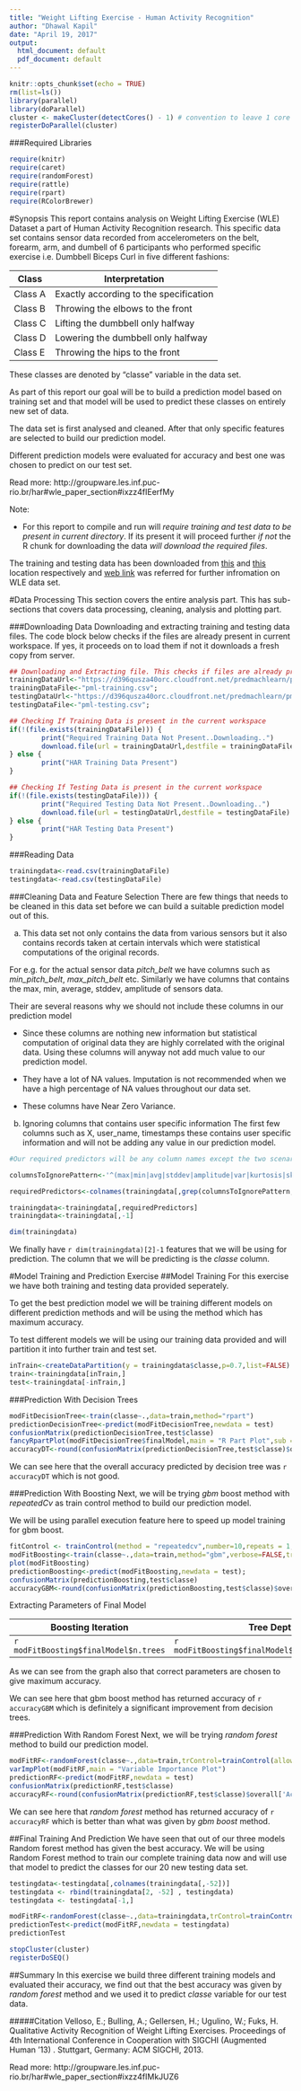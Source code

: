 ```yaml
---
title: "Weight Lifting Exercise - Human Activity Recognition"
author: "Dhawal Kapil"
date: "April 19, 2017"
output:
  html_document: default
  pdf_document: default
---
```


```r
knitr::opts_chunk$set(echo = TRUE)
rm(list=ls())
library(parallel)
library(doParallel)
cluster <- makeCluster(detectCores() - 1) # convention to leave 1 core for OS
registerDoParallel(cluster)
```
###Required Libraries
```r
require(knitr)
require(caret)
require(randomForest)
require(rattle)
require(rpart)
require(RColorBrewer)
```

#Synopsis
This report contains analysis on Weight Lifting Exercise (WLE) Dataset a part of Human Activity Recognition research. 
This specific data set contains sensor data recorded from accelerometers on the belt, forearm, arm, and dumbell of 6 participants who performed specific exercise i.e. Dumbbell Biceps Curl in five different fashions: 

|Class   |Interpretation                                       |
|--------|-----------------------------------------------------|
|Class A | Exactly according to the specification              |
|Class B | Throwing the elbows to the front                    |
|Class C | Lifting the dumbbell only halfway                   |
|Class D | Lowering the dumbbell only halfway                  |
|Class E | Throwing the hips to the front                      |

These classes are denoted by "classe" variable in the data set.

As part of this report our goal will be to build a prediction model based on training set and that model will be used to predict these classes on entirely new set of data.

The data set is first analysed and cleaned. After that only specific features are selected to build our prediction model.

Different prediction models were evaluated for accuracy and best one was chosen to predict on our test set.

Read more: http://groupware.les.inf.puc-rio.br/har#wle_paper_section#ixzz4fIEerfMy

Note:

* For this report to compile and run will _require training and test data to be present in current directory_. If its present it will proceed further _if not_ the R chunk for downloading the data _will download the required files_.

The training and testing data has been downloaded from [this][1] and [this][2] location respectively and [web link][3] was referred for further infromation on WLE data set.

#Data Processing
This section covers the entire analysis part.
This has sub-sections that covers data processing, cleaning, analysis and plotting part.

###Downloading Data
Downloading and extracting training and testing data files. The code block below checks if the files are already present in current workspace. If yes, it proceeds on to load them if not it downloads a fresh copy from server.
```r
## Downloading and Extracting file. This checks if files are already present in the directory.
trainingDataUrl<-"https://d396qusza40orc.cloudfront.net/predmachlearn/pml-training.csv";
trainingDataFile<-"pml-training.csv";
testingDataUrl<-"https://d396qusza40orc.cloudfront.net/predmachlearn/pml-testing.csv";
testingDataFile<-"pml-testing.csv";

## Checking If Training Data is present in the current workspace
if(!(file.exists(trainingDataFile))) {
        print("Required Training Data Not Present..Downloading..")
        download.file(url = trainingDataUrl,destfile = trainingDataFile)
} else {
        print("HAR Training Data Present")
}

## Checking If Testing Data is present in the current workspace
if(!(file.exists(testingDataFile))) {
        print("Required Testing Data Not Present..Downloading..")
        download.file(url = testingDataUrl,destfile = testingDataFile)
} else {
        print("HAR Testing Data Present")
}
```
###Reading Data
```r
trainingdata<-read.csv(trainingDataFile)
testingdata<-read.csv(testingDataFile)
```

###Cleaning Data and Feature Selection
There are few things that needs to be cleaned in this data set before we can build a suitable prediction model out of this.

a) This data set not only contains the data from various sensors but it also contains records taken at certain intervals which were statistical computations of the original records.

For e.g. for the actual sensor data *pitch_belt* we have columns such as *min_pitch_belt*, *max_pitch_belt* etc. Similarly we have columns that contains the max, min, average, stddev, amplitude of sensors data.

Their are several reasons why we should not include these columns in our prediction model

- Since these columns are nothing new information but statistical computation of original data they are highly correlated with the original data. Using these columns will anyway not add much value to our prediction model.

- They have a lot of NA values. Imputation is not recommended when we have a high percentage of NA values throughout our data set.

- These columns have Near Zero Variance.

b) Ignoring columns that contains user specific information
The first few columns such as X, user_name, timestamps these contains user specific information and will not be adding any value in our prediction model.

```r
#Our required predictors will be any column names except the two scenarios mentioned above.

columnsToIgnorePattern<-'^(max|min|avg|stddev|amplitude|var|kurtosis|skewness|X|user_name|raw_timestamp_part_1|raw_timestamp_part_2|cvtd_timestamp|new_window|num_window)'

requiredPredictors<-colnames(trainingdata[,grep(columnsToIgnorePattern,colnames(trainingdata),invert = TRUE)])

trainingdata<-trainingdata[,requiredPredictors]
trainingdata<-trainingdata[,-1]

dim(trainingdata)


```
We finally have `r dim(trainingdata)[2]-1` features that we will be using for prediction. The column that we will be predicting is the *classe* column.

#Model Training and Prediction Exercise
##Model Training
For this exercise we have both training and testing data provided seperately.

To get the best prediction model we will be training different models on different prediction methods and will be using the method which has maximum accuracy.

To test different models we will be using our training data provided and will partition it into further train and test set.

```r
inTrain<-createDataPartition(y = trainingdata$classe,p=0.7,list=FALSE)
train<-trainingdata[inTrain,]
test<-trainingdata[-inTrain,]
```

###Prediction With Decision Trees
```r
modFitDecisionTree<-train(classe~.,data=train,method="rpart")
predictionDecisionTree<-predict(modFitDecisionTree,newdata = test)
confusionMatrix(predictionDecisionTree,test$classe)
fancyRpartPlot(modFitDecisionTree$finalModel,main = "R Part Plot",sub = "R Part Plot Showing Nodes and Leaves")
accuracyDT<-round(confusionMatrix(predictionDecisionTree,test$classe)$overall['Accuracy'],4)
```

We can see here that the overall accuracy predicted by decision tree was `r accuracyDT` which is not good.

###Prediction With Boosting
Next, we will be trying *gbm* boost method with *repeatedCv* as train control method to build our prediction model.

We will be using parallel execution feature here to speed up model training for gbm boost.
```r
fitControl <- trainControl(method = "repeatedcv",number=10,repeats = 1,allowParallel = TRUE)
modFitBoosting<-train(classe~.,data=train,method="gbm",verbose=FALSE,trControl=fitControl)
plot(modFitBoosting)
predictionBoosting<-predict(modFitBoosting,newdata = test);
confusionMatrix(predictionBoosting,test$classe)
accuracyGBM<-round(confusionMatrix(predictionBoosting,test$classe)$overall['Accuracy'],4)
```

Extracting Parameters of Final Model

|Boosting Iteration|Tree Depth|
|------------------|----------|
|`r modFitBoosting$finalModel$n.trees`|`r modFitBoosting$finalModel$interaction.depth`|

As we can see from the graph also that correct parameters are chosen to give maximum accuracy.

We can see here that gbm boost method has returned accuracy of `r accuracyGBM` which is definitely a significant improvement from decision trees.

###Prediction With Random Forest
Next, we will be trying *random forest* method to build our prediction model.

```r
modFitRF<-randomForest(classe~.,data=train,trControl=trainControl(allowParallel = TRUE))
varImpPlot(modFitRF,main = "Variable Importance Plot")
predictionRF<-predict(modFitRF,newdata = test)
confusionMatrix(predictionRF,test$classe)
accuracyRF<-round(confusionMatrix(predictionRF,test$classe)$overall['Accuracy'],4)
```

We can see here that *random forest* method has returned accuracy of `r accuracyRF` which is better than what was given by *gbm boost* method.

##Final Training And Prediction
We have seen that out of our three models Random forest method has given the best accuracy.
We will be using Random Forest method to train our complete training data now and will use that model to predict the classes for our 20 new testing data set.
```r
testingdata<-testingdata[,colnames(trainingdata[,-52])]
testingdata <- rbind(trainingdata[2, -52] , testingdata)
testingdata <- testingdata[-1,]

modFitRF<-randomForest(classe~.,data=trainingdata,trControl=trainControl(allowParallel = TRUE))
predictionTest<-predict(modFitRF,newdata = testingdata)
predictionTest
```

```r
stopCluster(cluster)
registerDoSEQ()
```

##Summary
In this exercise we build three different training models and evaluated their accuracy, we find out that the best accuracy was given by *random forest* method and we used it to predict _classe_ variable for our test data.


#####Citation
Velloso, E.; Bulling, A.; Gellersen, H.; Ugulino, W.; Fuks, H. Qualitative Activity Recognition of Weight Lifting Exercises. Proceedings of 4th International Conference in Cooperation with SIGCHI (Augmented Human '13) . Stuttgart, Germany: ACM SIGCHI, 2013.

Read more: http://groupware.les.inf.puc-rio.br/har#wle_paper_section#ixzz4fIMkJUZ6

[1]:https://d396qusza40orc.cloudfront.net/predmachlearn/pml-training.csv
[2]:https://d396qusza40orc.cloudfront.net/predmachlearn/pml-testing.csv
[3]:http://groupware.les.inf.puc-rio.br/har
